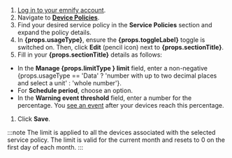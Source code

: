 1. [Log in to your emnify account](https://portal.emnify.com/sign).
1. Navigate to [**Device Policies**](https://portal.emnify.com/device-policies).
1. Find your desired service policy in the **Service Policies** section and expand the policy details.
1. In **{props.usageType}**, ensure the **{props.toggleLabel}** toggle is switched on.
  Then, click **Edit** (pencil icon) next to **{props.sectionTitle}**.
1. Fill in your **{props.sectionTitle}** details as follows:
  - In the **Manage {props.limitType } limit** field, enter a non-negative {props.usageType == 'Data' ? 'number with up to two decimal places and select a unit' : 'whole number'}.
  - For **Schedule period**, choose an option.
  - In the **Warning event threshold** field, enter a number for the percentage.
    You [see an event](/system-events/usage#events-in-the-portal) after your devices reach this percentage.
1. Click **Save**.

:::note
The limit is applied to all the devices associated with the selected service policy.
The limit is valid for the current month and resets to 0 on the first day of each month.
:::
